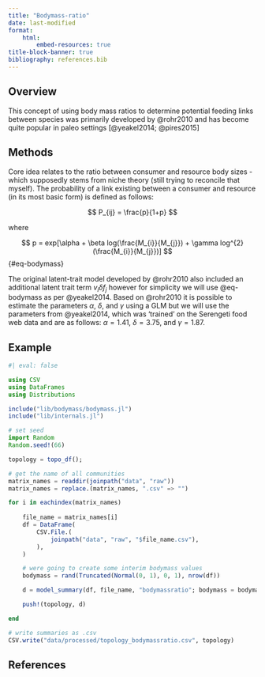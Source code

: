 ```yaml
---
title: "Bodymass-ratio"
date: last-modified
format:
    html:
        embed-resources: true
title-block-banner: true
bibliography: references.bib
---
```


## Overview

This concept of using body mass ratios to determine potential feeding links between species was primarily developed by @rohr2010 and has become quite popular in paleo settings [@yeakel2014; @pires2015]

## Methods

Core idea relates to the ratio between consumer and resource body sizes - which supposedly stems from niche theory (still trying to reconcile that myself). The probability of a link existing between a consumer and resource (in its most basic form) is defined as follows:

$$
P_{ij} = \frac{p}{1+p}
$$

where

$$
p = exp[\alpha + \beta log(\frac{M_{i}}{M_{j}}) + \gamma log^{2}(\frac{M_{i}}{M_{j}})]
$${#eq-bodymass}

The original latent-trait model developed by @rohr2010 also included an additional latent trait term $v_{i} \delta f_{j}$ however for simplicity we will use @eq-bodymass as per @yeakel2014. Based on @rohr2010 it is possible to estimate the parameters $\alpha$, $\delta$, and $\gamma$ using a GLM but we will use the parameters from @yeakel2014, which was 'trained' on the Serengeti food web data and are as follows: $\alpha = 1.41$, $\delta = 3.75$, and $\gamma = 1.87$. 

## Example

```julia
#| eval: false

using CSV
using DataFrames
using Distributions

include("lib/bodymass/bodymass.jl")
include("lib/internals.jl")

# set seed
import Random
Random.seed!(66)

topology = topo_df();

# get the name of all communities
matrix_names = readdir(joinpath("data", "raw"))
matrix_names = replace.(matrix_names, ".csv" => "")

for i in eachindex(matrix_names)
    
    file_name = matrix_names[i]
    df = DataFrame(
        CSV.File.(
            joinpath("data", "raw", "$file_name.csv"),
        ),
    )

    # were going to create some interim bodymass values
    bodymass = rand(Truncated(Normal(0, 1), 0, 1), nrow(df))

    d = model_summary(df, file_name, "bodymassratio"; bodymass = bodymass)

    push!(topology, d)

end

# write summaries as .csv
CSV.write("data/processed/topology_bodymassratio.csv", topology)

```

## References {.unnumbered}

::: {#refs}
:::
